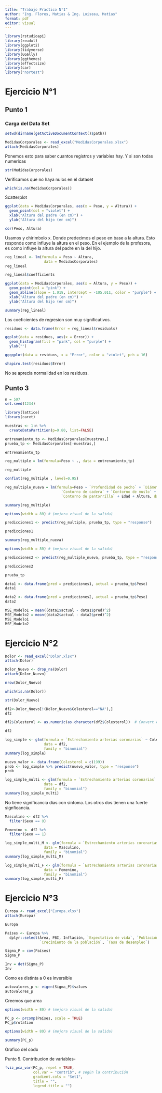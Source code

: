 ```yaml
---
title: "Trabajo Practico N°1"
author: "Ing. Flores, Matias & Ing. Loiseau, Matias"
format: pdf
editor: visual
---
```


```r
library(rstudioapi)
library(readxl)
library(ggplot2)
library(tidyverse)
library(GGally)
library(ggthemes)
library(effectsize)
library(car)
library("nortest")

```

# Ejercicio N°1

## Punto 1

### Carga del Data Set

```r
setwd(dirname(getActiveDocumentContext()$path))
```

```r
MedidasCorporales <- read_excel("MedidasCorporales.xlsx")
attach(MedidasCorporales)
```

Ponemos esto para saber cuantos registros y variables hay. Y si son todas numericas

```r
str(MedidasCorporales)
```

Verificamos que no haya nulos en el dataset

```r
which(is.na(MedidasCorporales))

```

Scatterplot

```r
ggplot(data = MedidasCorporales, aes(x = Peso, y = Altura)) +
  geom_point(col = "violet") +
  xlab("Altura del padre (en cm)") +
  ylab("Altura del hijo (en cm)")
```

```r
cor(Peso, Altura)
```

Usamos y chirimbolo x. Donde predecimos el peso en base a la altura. Esto responde como influye la altura en el peso. En el ejemplo de la profesora, es como influye la altura del padre en la del hijo.

```r
reg_lineal <- lm(formula = Peso ~ Altura, 
                  data = MedidasCorporales)
reg_lineal
```

```r
reg_lineal$coefficients
```

```r
ggplot(data = MedidasCorporales, aes(x = Altura, y = Peso)) +
  geom_point(col = "pink") +
  geom_abline(slope = 1.018, intercept = -105.011, color = "purple") +
  xlab("Altura del padre (en cm)") +
  ylab("Altura del hijo (en cm)")
```

```r
summary(reg_lineal)
```

Los coeficientes de regresion son muy significativos.

```r
residuos <- data.frame(Error = reg_lineal$residuals)

ggplot(data = residuos, aes(x = Error)) +
  geom_histogram(fill = "pink", col = "purple") +
  ylab("")

ggqqplot(data = residuos, x = "Error", color = "violet", pch = 16)

shapiro.test(residuos$Error)
```

No se aprecia normalidad en los residuos.

## Punto 3

```r
n = 507
set.seed(1234)
```

```r
library(lattice)
library(caret)

```

```r
muestras <- 1:n %>% 
  createDataPartition(p=0.80, list=FALSE)
```

```r

entrenamiento_tp <- MedidasCorporales[muestras,]
prueba_tp <- MedidasCorporales[-muestras,]
```

```r
entrenamiento_tp
```

```r
reg_multiple = lm(formula=Peso ~ ., data = entrenamiento_tp)
```

```r
reg_multiple
```

```r
confint(reg_multiple , level=0.95)
```

```r
reg_multiple_nueva = lm(formula=Peso ~ `Profundidad de pecho` + `Diámetro de rodilla` + `Contorno de pecho` + `Contorno de cintura`+
                          `Contorno de cadera` + `Contorno de muslo` + `Contorno de antebrazo` + `Contorno de rodilla` + 
                          `Contorno de pantorrilla` + Edad + Altura, data = entrenamiento_tp)
```

```r
summary(reg_multiple)
```

```r
options(width = 80) # (mejora visual de la salida)

predicciones1 <- predict(reg_multiple, prueba_tp, type = "response")

predicciones1
```

```r
summary(reg_multiple_nueva)
```

```r
options(width = 80) # (mejora visual de la salida)

predicciones2 <- predict(reg_multiple_nueva, prueba_tp, type = "response")

predicciones2
```

```r
prueba_tp
```

```r
data1 <- data.frame(pred = predicciones1, actual = prueba_tp$Peso)
data1
```

```r
data2 <- data.frame(pred = predicciones2, actual = prueba_tp$Peso)
data2
```

```r
MSE_Modelo1 = mean((data1$actual - data1$pred)^2)
MSE_Modelo2 = mean((data2$actual - data2$pred)^2)
MSE_Modelo1
MSE_Modelo2
```

# Ejercicio N°2

```r
Dolor <- read_excel("Dolor.xlsx")
attach(Dolor)
```

```r
Dolor_Nuevo <- drop_na(Dolor)
attach(Dolor_Nuevo)
```

```r
nrow(Dolor_Nuevo)
```

```r
which(is.na(Dolor))

```

```r
str(Dolor_Nuevo)
```

```r
df2<-Dolor_Nuevo[!(Dolor_Nuevo$Colesterol=="NA"),]
df2
```

```r
df2$Colesterol <- as.numeric(as.character(df2$Colesterol))  # Convert one variable to numeric

```

```r
df2
```

```r
log_simple <- glm(formula = `Estrechamiento arterias coronarias` ~ Colesterol,
                  data = df2,
                  family = "binomial")
summary(log_simple)
```

```r
nuevo_valor <- data.frame(Colesterol = c(199))
prob <- log_simple %>% predict(nuevo_valor, type = "response")
prob
```

```r
log_simple_multi <- glm(formula = `Estrechamiento arterias coronarias` ~ Edad + `Días con síntomas` + Colesterol,
                  data = df2,
                  family = "binomial")
summary(log_simple_multi)
```

No tiene significancia dias con sintoma. Los otros dos tienen una fuerte signficancia.

```r

Masculino <- df2 %>%
  filter(Sexo == 0)

Femenino <- df2 %>%
  filter(Sexo == 1)
```

```r
log_simple_multi_M <- glm(formula = `Estrechamiento arterias coronarias` ~ Edad + `Días con síntomas` + Colesterol,
                  data = Masculino,
                  family = "binomial")
summary(log_simple_multi_M)
```

```r
log_simple_multi_F <- glm(formula = `Estrechamiento arterias coronarias` ~ Edad + `Días con síntomas` + Colesterol,
                  data = Femenino,
                  family = "binomial")
summary(log_simple_multi_F)
```

# Ejercicio N°3

```r
Europa <- read_excel("Europa.xlsx")
attach(Europa)

```

```r
Europa
```

```r
Países <- Europa %>%
  dplyr::select(Área, PBI, Inflación, `Expectativa de vida`, `Población militar`, 
                `Crecimiento de la población`, `Tasa de desempleo`)
```

```r
Sigma_P = cov(Países)
Sigma_P
```

```r
Inv = det(Sigma_P)
Inv
```

Como es distinta a 0 es inversible

```r
autovalores_p <- eigen(Sigma_P)$values
autovalores_p
```

Creemos que area

```r
options(width = 80) # (mejora visual de la salida)

PC_p <- prcomp(Países, scale = TRUE)
PC_p$rotation
```

```r
options(width = 80) # (mejora visual de la salida)

summary(PC_p)

```

Grafico del codo

Punto 5. Contribucion de variables-

```r
fviz_pca_var(PC_p, repel = TRUE,  
             col.var = "contrib", # según la contribución
             gradient.cols = "Set1",
             title = "",
             legend.title = "") 
```
